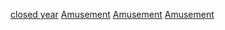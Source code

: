 {{container cat}}
[[Category:主题公园|closed year]]
[[Category:各年廢除建築物|Amusement]]
[[Category:各年各類廢除|Amusement]]
[[Category:各年份停業娛樂公司|Amusement]]